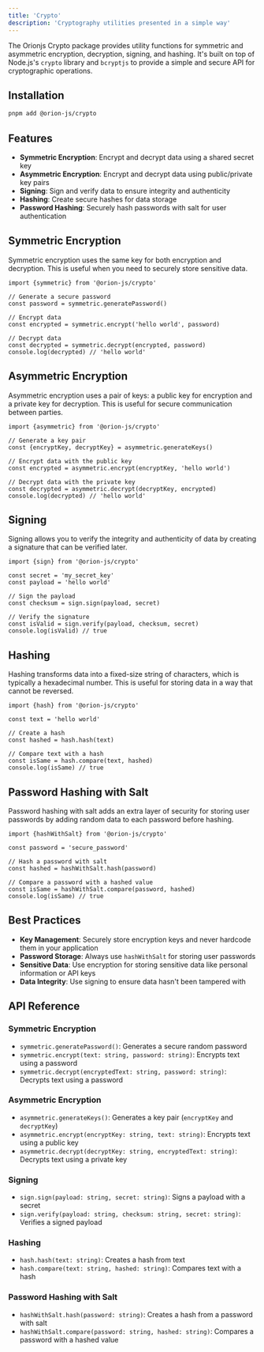 ```yaml
---
title: 'Crypto'
description: 'Cryptography utilities presented in a simple way'
---
```


The Orionjs Crypto package provides utility functions for symmetric and asymmetric encryption, decryption, signing, and hashing. It's built on top of Node.js's `crypto` library and `bcryptjs` to provide a simple and secure API for cryptographic operations.

## Installation

```bash
pnpm add @orion-js/crypto
```

## Features

- **Symmetric Encryption**: Encrypt and decrypt data using a shared secret key
- **Asymmetric Encryption**: Encrypt and decrypt data using public/private key pairs
- **Signing**: Sign and verify data to ensure integrity and authenticity
- **Hashing**: Create secure hashes for data storage
- **Password Hashing**: Securely hash passwords with salt for user authentication

## Symmetric Encryption

Symmetric encryption uses the same key for both encryption and decryption. This is useful when you need to securely store sensitive data.

```tsx
import {symmetric} from '@orion-js/crypto'

// Generate a secure password
const password = symmetric.generatePassword()

// Encrypt data
const encrypted = symmetric.encrypt('hello world', password)

// Decrypt data
const decrypted = symmetric.decrypt(encrypted, password)
console.log(decrypted) // 'hello world'
```

## Asymmetric Encryption

Asymmetric encryption uses a pair of keys: a public key for encryption and a private key for decryption. This is useful for secure communication between parties.

```tsx
import {asymmetric} from '@orion-js/crypto'

// Generate a key pair
const {encryptKey, decryptKey} = asymmetric.generateKeys()

// Encrypt data with the public key
const encrypted = asymmetric.encrypt(encryptKey, 'hello world')

// Decrypt data with the private key
const decrypted = asymmetric.decrypt(decryptKey, encrypted)
console.log(decrypted) // 'hello world'
```

## Signing

Signing allows you to verify the integrity and authenticity of data by creating a signature that can be verified later.

```tsx
import {sign} from '@orion-js/crypto'

const secret = 'my_secret_key'
const payload = 'hello world'

// Sign the payload
const checksum = sign.sign(payload, secret)

// Verify the signature
const isValid = sign.verify(payload, checksum, secret)
console.log(isValid) // true
```

## Hashing

Hashing transforms data into a fixed-size string of characters, which is typically a hexadecimal number. This is useful for storing data in a way that cannot be reversed.

```tsx
import {hash} from '@orion-js/crypto'

const text = 'hello world'

// Create a hash
const hashed = hash.hash(text)

// Compare text with a hash
const isSame = hash.compare(text, hashed)
console.log(isSame) // true
```

## Password Hashing with Salt

Password hashing with salt adds an extra layer of security for storing user passwords by adding random data to each password before hashing.

```tsx
import {hashWithSalt} from '@orion-js/crypto'

const password = 'secure_password'

// Hash a password with salt
const hashed = hashWithSalt.hash(password)

// Compare a password with a hashed value
const isSame = hashWithSalt.compare(password, hashed)
console.log(isSame) // true
```

## Best Practices

- **Key Management**: Securely store encryption keys and never hardcode them in your application
- **Password Storage**: Always use `hashWithSalt` for storing user passwords
- **Sensitive Data**: Use encryption for storing sensitive data like personal information or API keys
- **Data Integrity**: Use signing to ensure data hasn't been tampered with

## API Reference

### Symmetric Encryption

- `symmetric.generatePassword()`: Generates a secure random password
- `symmetric.encrypt(text: string, password: string)`: Encrypts text using a password
- `symmetric.decrypt(encryptedText: string, password: string)`: Decrypts text using a password

### Asymmetric Encryption

- `asymmetric.generateKeys()`: Generates a key pair (`encryptKey` and `decryptKey`)
- `asymmetric.encrypt(encryptKey: string, text: string)`: Encrypts text using a public key
- `asymmetric.decrypt(decryptKey: string, encryptedText: string)`: Decrypts text using a private key

### Signing

- `sign.sign(payload: string, secret: string)`: Signs a payload with a secret
- `sign.verify(payload: string, checksum: string, secret: string)`: Verifies a signed payload

### Hashing

- `hash.hash(text: string)`: Creates a hash from text
- `hash.compare(text: string, hashed: string)`: Compares text with a hash

### Password Hashing with Salt

- `hashWithSalt.hash(password: string)`: Creates a hash from a password with salt
- `hashWithSalt.compare(password: string, hashed: string)`: Compares a password with a hashed value

